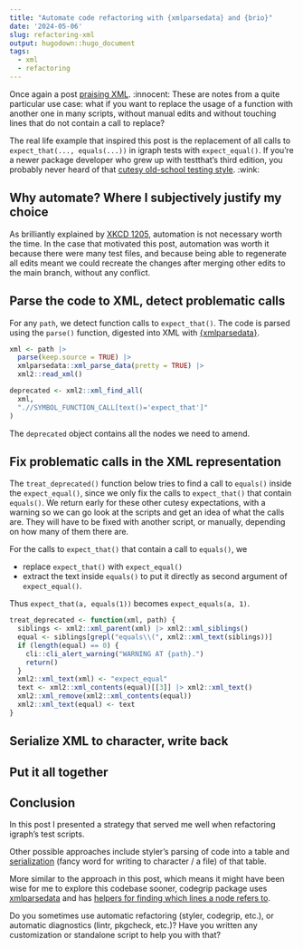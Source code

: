 ```yaml
---
title: "Automate code refactoring with {xmlparsedata} and {brio}"
date: '2024-05-06'
slug: refactoring-xml
output: hugodown::hugo_document
tags:
  - xml
  - refactoring
---
```


Once again a post [praising XML](/2022/04/08/xml-xpath/). :innocent:
These are notes from a quite particular use case: what if you want to replace the usage of a function with another one in many scripts, without manual edits and without touching lines that do not contain a call to replace?

The real life example that inspired this post is the replacement of all calls to `expect_that(..., equals(...))` in igraph tests with `expect_equal()`.
If you're a newer package developer who grew up with testthat's third edition, you probably never heard of that [cutesy old-school testing style](https://testthat.r-lib.org/reference/oldskool.html). :wink:

## Why automate? Where I subjectively justify my choice

As brilliantly explained by [XKCD 1205](https://xkcd.com/1205/), automation is not necessary worth the time.
In the case that motivated this post, automation was worth it because there were many test files, and because being able to regenerate all edits meant we could recreate the changes after merging other edits to the main branch, without any conflict.

## Parse the code to XML, detect problematic calls

For any `path`, we detect function calls to `expect_that()`.
The code is parsed using the `parse()` function, digested into XML with [{xmlparsedata}](https://github.com/r-lib/xmlparsedata).

```r
xml <- path |>
  parse(keep.source = TRUE) |>
  xmlparsedata::xml_parse_data(pretty = TRUE) |>
  xml2::read_xml()

deprecated <- xml2::xml_find_all(
  xml,
  ".//SYMBOL_FUNCTION_CALL[text()='expect_that']"
)
```

The `deprecated` object contains all the nodes we need to amend.

## Fix problematic calls in the XML representation

The `treat_deprecated()` function below tries to find a call to `equals()` inside the `expect_equal()`, since we only fix the calls to `expect_that()` that contain `equals()`.
We return early for these other cutesy expectations, with a warning so we can go look at the scripts and get an idea of what the calls are.
They will have to be fixed with another script, or manually, depending on how many of them there are.

For the calls to `expect_that()` that contain a call to `equals()`, we

- replace `expect_that()` with `expect_equal()`
- extract the text inside `equals()` to put it directly as second argument of `expect_equal()`.

Thus `expect_that(a, equals(1))` becomes `expect_equals(a, 1)`.

```r
treat_deprecated <- function(xml, path) {
  siblings <- xml2::xml_parent(xml) |> xml2::xml_siblings()
  equal <- siblings[grepl("equals\\(", xml2::xml_text(siblings))]
  if (length(equal) == 0) {
    cli::cli_alert_warning("WARNING AT {path}.")
    return()
  }
  xml2::xml_text(xml) <- "expect_equal"
  text <- xml2::xml_contents(equal)[[3]] |> xml2::xml_text()
  xml2::xml_remove(xml2::xml_contents(equal))
  xml2::xml_text(equal) <- text
}
```

## Serialize XML to character, write back

## Put it all together


## Conclusion

In this post I presented a strategy that served me well when refactoring igraph's test scripts.

Other possible approaches include styler's parsing of code into a table and [serialization](https://github.com/r-lib/styler) (fancy word for writing to character / a file) of that table.

More similar to the approach in this post, which means it might have been wise for me to explore this codebase sooner, codegrip package uses [xmlparsedata](https://github.com/lionel-/codegrip/blob/82d164ed91ad819587796a4053b1df5b0385c677/R/ast.R#L1) and has [helpers for finding which lines a node refers to](https://github.com/lionel-/codegrip/blob/82d164ed91ad819587796a4053b1df5b0385c677/R/ast.R#L51).

Do you sometimes use automatic refactoring (styler, codegrip, etc.), or automatic diagnostics (lintr, pkgcheck, etc.)?
Have you written any customization or standalone script to help you with that?